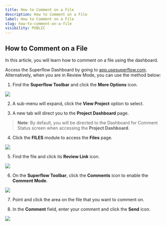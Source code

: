 ```yaml
---
title: How to Comment on a File
description: How to Comment on a File
label: How to Comment on a File
slug: how-to-comment-on-a-file
visibility: PUBLIC
---
```


## How to Comment on a File

In this article, you will learn how to comment on a file using the dashboard.

Access the Superflow Dashboard by going to [app.usesuperflow.com](app.usesuperflow.com). Alternatively, when you are in Review Mode, you can use the method below:

1. Find the **Superflow Toolbar** and click the **More Options** icon.

 
![](https://cdn.hashnode.com/res/hashnode/image/upload/v1733131835055/7wB0vNvxr.png?auto=format)
 

2. A sub-menu will expand, click the **View Project** option to select.

3. A new tab will direct you to the **Project Dashboard** page.

> **Note**: By default, you will be directed to the Dashboard for Comment Status screen when accessing the **Project Dashboard**.

4. Click the **FILES** module to access the **Files** page.

 
![](https://cdn.hashnode.com/res/hashnode/image/upload/v1733136170742/-XuPlRM0i.png?auto=format)
 

5. Find the file and click its **Review Link** icon.

 
![](https://cdn.hashnode.com/res/hashnode/image/upload/v1733136192018/9ZgBQ47dZ.png?auto=format)
 

6. On the **Superflow Toolbar**, click the **Comments** icon to enable the **Comment Mode**.

 
![](https://cdn.hashnode.com/res/hashnode/image/upload/v1733136250501/8gICjBpmn.png?auto=format)
 

7. Point and click the area on the file that you want to comment on.

8. In the **Comment** field, enter your comment and click the **Send** icon.

 
![](https://cdn.hashnode.com/res/hashnode/image/upload/v1733136274955/VDaE68Gi4.png?auto=format)
 



